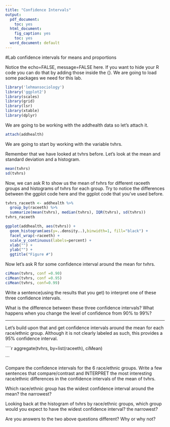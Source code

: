 ```yaml
---
title: "Confidence Intervals"
output:
  pdf_document:
    toc: yes
  html_document:
    fig_caption: yes
    toc: yes
  word_document: default
---
```

#Lab confidence intervals for means and proportions

Notice the echo=FALSE, message=FALSE here.  If you want to hide your R code you can do that by adding those inside the {}.
We are going to load some packages we need for this lab.
````r

library('lehmansociology')
library('ggplot2')
library(scales)
library(grid)
library(lsr)
library(xtable) 
library(dplyr)
````

We are going to be working with the addhealth data so let's attach it.
````r
attach(addhealth)
````
We are going to start by working with the variable tvhrs.

Remember that we have looked at tvhrs before. Let's look at the mean and standard deviation and a histogram.

````r
mean(tvhrs)
sd(tvhrs)
````

Now, we can ask R to show us the mean of tvhrs for different raceeth groups and histograms of tvhrs for each group. Try to notice the differences between the ggplot code here and the ggplot code that you've used before.
````r
tvhrs_raceeth <- addhealth %>% 
  group_by(raceeth) %>% 
  summarize(mean(tvhrs), median(tvhrs), IQR(tvhrs), sd(tvhrs))
tvhrs_raceeth

ggplot(addhealth, aes(tvhrs)) +
  geom_histogram(aes(y=..density..),binwidth=1, fill="black") +
  facet_wrap(~raceeth) +
  scale_y_continuous(labels=percent) +
  xlab("") +
  ylab("") +
  ggtitle("Figure #")
````

Now let's ask R for some confidence interval around the mean for tvhrs.

````r
ciMean(tvhrs, conf =0.90)
ciMean(tvhrs, conf =0.95)
ciMean(tvhrs, conf=0.99)

````

Write a sentence(using the results that you get) to interpret one of these three confidence intervals.


What is the difference between these three confidence intervals? What happens when you change the level of confidence from 90% to 99%?

------


Let's build upon that and get confidence intervals around the mean for each race/ethnic group. Although it is not clearly labeled as such, this provides a 95% confidence interval.

````r

aggregate(tvhrs, by=list(raceeth), ciMean)

```


Compare the confidence intervals for the 6 race/ethnic groups. Write a few sentences that compare/contrast and INTERPRET the most interesting race/ethnic differences in the confidence intervals of the mean of tvhrs.


Which race/ethnic group has the widest confidence interval around the mean? the narrowest?

Looking back at the histogram of tvhrs by race/ethnic groups, which group would you expect to have the widest confidence interval? the narrowest? 

Are you answers to the two above questions different? Why or why not?
